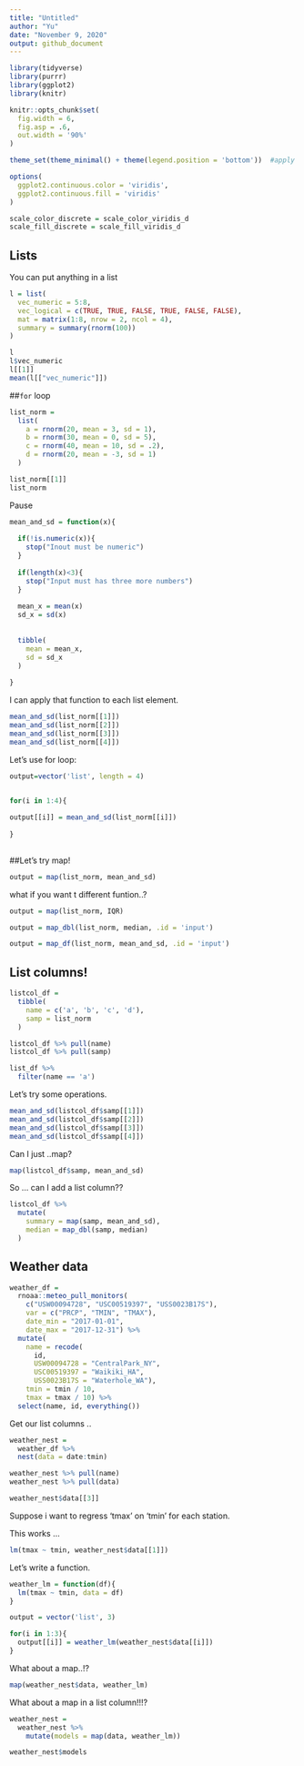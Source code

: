 ```yaml
---
title: "Untitled"
author: "Yu"
date: "November 9, 2020"
output: github_document
---
```


```r
library(tidyverse)
library(purrr)
library(ggplot2)
library(knitr)
```


```r
knitr::opts_chunk$set(
  fig.width = 6,
  fig.asp = .6, 
  out.width = '90%'
)

theme_set(theme_minimal() + theme(legend.position = 'bottom'))  #apply this theme setting everywhere in this document

options(
  ggplot2.continuous.color = 'viridis',
  ggplot2.continuous.fill = 'viridis'
)

scale_color_discrete = scale_color_viridis_d
scale_fill_discrete = scale_fill_viridis_d
```

## Lists

You can put anything in a list

```r
l = list(
  vec_numeric = 5:8,
  vec_logical = c(TRUE, TRUE, FALSE, TRUE, FALSE, FALSE),
  mat = matrix(1:8, nrow = 2, ncol = 4),
  summary = summary(rnorm(100))
)
```


```r
l
l$vec_numeric
l[[1]]
mean(l[["vec_numeric"]])
```


##`for` loop

```r
list_norm = 
  list(
    a = rnorm(20, mean = 3, sd = 1),
    b = rnorm(30, mean = 0, sd = 5),
    c = rnorm(40, mean = 10, sd = .2),
    d = rnorm(20, mean = -3, sd = 1)
  )
```


```r
list_norm[[1]]
list_norm
```


Pause
```r
mean_and_sd = function(x){
  
  if(!is.numeric(x)){
    stop("Inout must be numeric")
  }
  
  if(length(x)<3){
    stop("Input must has three more numbers")
  }
  
  mean_x = mean(x)
  sd_x = sd(x)
  
  
  tibble(
    mean = mean_x,
    sd = sd_x
  )
  
}
```

I can apply that function to each list element.

```r
mean_and_sd(list_norm[[1]])
mean_and_sd(list_norm[[2]])
mean_and_sd(list_norm[[3]])
mean_and_sd(list_norm[[4]])
```


Let's use for loop:

```r
output=vector('list', length = 4)
 

for(i in 1:4){

output[[i]] = mean_and_sd(list_norm[[i]])
 
}                        
                        
```

##Let's try map!

```r
output = map(list_norm, mean_and_sd)
```


what if you want t different funtion..?

```r
output = map(list_norm, IQR)
```


```r
output = map_dbl(list_norm, median, .id = 'input')


```

```r
output = map_df(list_norm, mean_and_sd, .id = 'input')
```


## List columns!
```r
listcol_df = 
  tibble(
    name = c('a', 'b', 'c', 'd'),
    samp = list_norm
  )
```

```r
listcol_df %>% pull(name)
listcol_df %>% pull(samp)

list_df %>% 
  filter(name == 'a')
```

Let's try some operations.

```r
mean_and_sd(listcol_df$samp[[1]])
mean_and_sd(listcol_df$samp[[2]])
mean_and_sd(listcol_df$samp[[3]])
mean_and_sd(listcol_df$samp[[4]])

```

Can I just ..map?

```r
map(listcol_df$samp, mean_and_sd)
```

So ... can I add a list column??

```r
listcol_df %>% 
  mutate(
    summary = map(samp, mean_and_sd),
    median = map_dbl(samp, median)
  )
```


## Weather data

```r
weather_df = 
  rnoaa::meteo_pull_monitors(
    c("USW00094728", "USC00519397", "USS0023B17S"),
    var = c("PRCP", "TMIN", "TMAX"), 
    date_min = "2017-01-01",
    date_max = "2017-12-31") %>%
  mutate(
    name = recode(
      id, 
      USW00094728 = "CentralPark_NY", 
      USC00519397 = "Waikiki_HA",
      USS0023B17S = "Waterhole_WA"),
    tmin = tmin / 10,
    tmax = tmax / 10) %>%
  select(name, id, everything())
```

Get our list columns ..

```r
weather_nest = 
  weather_df %>% 
  nest(data = date:tmin)
```

```r
weather_nest %>% pull(name)
weather_nest %>% pull(data)

weather_nest$data[[3]]
```


Suppose i want to regress 'tmax' on 'tmin' for each station.

This works ...
```r
lm(tmax ~ tmin, weather_nest$data[[1]])
```


Let's write a function.

```r

weather_lm = function(df){ 
  lm(tmax ~ tmin, data = df)
}

output = vector('list', 3)

for(i in 1:3){
  output[[i]] = weather_lm(weather_nest$data[[i]])
}


```


What about a map..!?

```r
map(weather_nest$data, weather_lm)
```


What about a map in a list column!!!?

```r
weather_nest = 
  weather_nest %>% 
    mutate(models = map(data, weather_lm))

weather_nest$models
```

